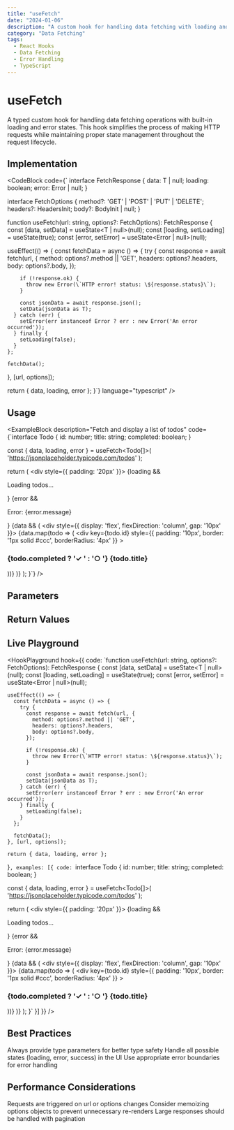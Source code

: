 ```yaml
---
title: "useFetch"
date: "2024-01-06"
description: "A custom hook for handling data fetching with loading and error states"
category: "Data Fetching"
tags:
  - React Hooks
  - Data Fetching
  - Error Handling
  - TypeScript
---
```


# useFetch

A typed custom hook for handling data fetching operations with built-in loading and error states. This hook simplifies the process of making HTTP requests while maintaining proper state management throughout the request lifecycle.

## Implementation

<CodeBlock
  code={`
  interface FetchResponse<T> {
  data: T | null;
  loading: boolean;
  error: Error | null;
}

interface FetchOptions {
  method?: 'GET' | 'POST' | 'PUT' | 'DELETE';
  headers?: HeadersInit;
  body?: BodyInit | null;
}
  
  function useFetch<T>(url: string, options?: FetchOptions): FetchResponse<T> {
  const [data, setData] = useState<T | null>(null);
  const [loading, setLoading] = useState<boolean>(true);
  const [error, setError] = useState<Error | null>(null);

  useEffect(() => {
    const fetchData = async () => {
      try {
        const response = await fetch(url, {
          method: options?.method || 'GET',
          headers: options?.headers,
          body: options?.body,
        });

        if (!response.ok) {
          throw new Error(\`HTTP error! status: \${response.status}\`);
        }

        const jsonData = await response.json();
        setData(jsonData as T);
      } catch (err) {
        setError(err instanceof Error ? err : new Error('An error occurred'));
      } finally {
        setLoading(false);
      }
    };

    fetchData();
  }, [url, options]);

  return { data, loading, error };
}`}
  language="typescript"
/>

## Usage

<ExampleBlock
description="Fetch and display a list of todos"
code={`interface Todo {
  id: number;
  title: string;
  completed: boolean;
}

  const { data, loading, error } = useFetch<Todo[]>(
    'https://jsonplaceholder.typicode.com/todos'
  );

  return (
    <div style={{ padding: '20px' }}>
      {loading && <p>Loading todos...</p>}
      {error && <p>Error: {error.message}</p>}
      {data && (
        <div style={{ display: 'flex', flexDirection: 'column', gap: '10px' }}>
          {data.map(todo => (
            <div 
              key={todo.id}
              style={{
                padding: '10px',
                border: '1px solid #ccc',
                borderRadius: '4px'
              }}
            >
              <h3>
                {todo.completed ? '✓ ' : '○ '}
                {todo.title}
              </h3>
            </div>
          ))}
        </div>
      )}
    </div>
  );
}`}
/>

## Parameters

<ParameterList>
  <Parameter 
    name="url" 
    type="string" 
    required 
    description="The URL to fetch data from" 
  />
  <Parameter 
    name="options" 
    type="FetchOptions" 
    description="Optional configuration for the fetch request including method, headers, and body" 
  />
</ParameterList>

## Return Values

<ParameterList>
  <Parameter 
    name="data" 
    type="T | null" 
    description="The fetched data when the request is successful, null during loading or on error" 
  />
  <Parameter 
    name="loading" 
    type="boolean" 
    description="Indicates whether a request is currently in progress" 
  />
  <Parameter 
    name="error" 
    type="Error | null" 
    description="Error object if the request failed, null otherwise" 
  />
</ParameterList>

## Live Playground

<HookPlayground hook={{
  code: `function useFetch<T>(url: string, options?: FetchOptions): FetchResponse<T> {
    const [data, setData] = useState<T | null>(null);
    const [loading, setLoading] = useState<boolean>(true);
    const [error, setError] = useState<Error | null>(null);

    useEffect(() => {
      const fetchData = async () => {
        try {
          const response = await fetch(url, {
            method: options?.method || 'GET',
            headers: options?.headers,
            body: options?.body,
          });

          if (!response.ok) {
            throw new Error(\`HTTP error! status: \${response.status}\`);
          }

          const jsonData = await response.json();
          setData(jsonData as T);
        } catch (err) {
          setError(err instanceof Error ? err : new Error('An error occurred'));
        } finally {
          setLoading(false);
        }
      };

      fetchData();
    }, [url, options]);

    return { data, loading, error };
  }`,
  examples: [{
    code: `interface Todo {
  id: number;
  title: string;
  completed: boolean;
}

  const { data, loading, error } = useFetch<Todo[]>(
    'https://jsonplaceholder.typicode.com/todos'
  );

  return (
    <div style={{ padding: '20px' }}>
      {loading && <p>Loading todos...</p>}
      {error && <p>Error: {error.message}</p>}
      {data && (
        <div style={{ display: 'flex', flexDirection: 'column', gap: '10px' }}>
          {data.map(todo => (
            <div 
              key={todo.id}
              style={{
                padding: '10px',
                border: '1px solid #ccc',
                borderRadius: '4px'
              }}
            >
              <h3>
                {todo.completed ? '✓ ' : '○ '}
                {todo.title}
              </h3>
            </div>
          ))}
        </div>
      )}
    </div>
  );
}`
  }]
}} />

## Best Practices

<BestPractices>
  <BestPracticeItem>Always provide type parameters for better type safety</BestPracticeItem>
  <BestPracticeItem>Handle all possible states (loading, error, success) in the UI</BestPracticeItem>
  <BestPracticeItem>Use appropriate error boundaries for error handling</BestPracticeItem>
</BestPractices>

## Performance Considerations

<Performance>
  <PerformanceItem>Requests are triggered on url or options changes</PerformanceItem>
  <PerformanceItem>Consider memoizing options objects to prevent unnecessary re-renders</PerformanceItem>
  <PerformanceItem>Large responses should be handled with pagination</PerformanceItem>
</Performance>